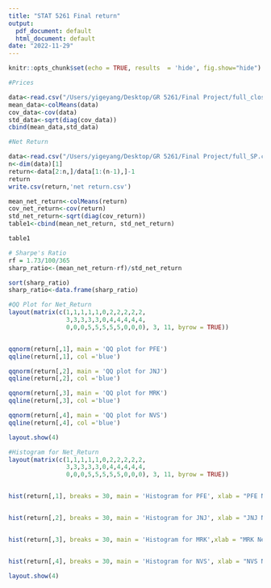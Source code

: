 ```yaml
---
title: "STAT 5261 Final return"
output:
  pdf_document: default
  html_document: default
date: "2022-11-29"
---
```


```r
knitr::opts_chunk$set(echo = TRUE, results  = 'hide', fig.show="hide")
```

```r
#Prices

data<-read.csv("/Users/yigeyang/Desktop/GR 5261/Final Project/full_close.csv")
mean_data<-colMeans(data)
cov_data<-cov(data)
std_data<-sqrt(diag(cov_data))
cbind(mean_data,std_data)

```

```r
#Net Return

data<-read.csv("/Users/yigeyang/Desktop/GR 5261/Final Project/full_SP.csv")
n<-dim(data)[1]
return<-data[2:n,]/data[1:(n-1),]-1
return
write.csv(return,'net return.csv')

```


```r
mean_net_return<-colMeans(return)
cov_net_return<-cov(return)
std_net_return<-sqrt(diag(cov_return))
table1<-cbind(mean_net_return, std_net_return)

table1

```



```r
# Sharpe's Ratio
rf = 1.73/100/365 
sharp_ratio<-(mean_net_return-rf)/std_net_return

sort(sharp_ratio)
sharp_ratio<-data.frame(sharp_ratio)

```


```r
#QQ Plot for Net_Return
layout(matrix(c(1,1,1,1,1,0,2,2,2,2,2,
                3,3,3,3,3,0,4,4,4,4,4,
                0,0,0,5,5,5,5,5,0,0,0), 3, 11, byrow = TRUE))


qqnorm(return[,1], main = 'QQ plot for PFE')
qqline(return[,1], col ='blue')

qqnorm(return[,2], main = 'QQ plot for JNJ')
qqline(return[,2], col ='blue')

qqnorm(return[,3], main = 'QQ plot for MRK')
qqline(return[,3], col ='blue')

qqnorm(return[,4], main = 'QQ plot for NVS')
qqline(return[,4], col ='blue')

layout.show(4)
```

```r
#Histogram for Net_Return
layout(matrix(c(1,1,1,1,1,0,2,2,2,2,2,
                3,3,3,3,3,0,4,4,4,4,4,
                0,0,0,5,5,5,5,5,0,0,0), 3, 11, byrow = TRUE))


hist(return[,1], breaks = 30, main = 'Histogram for PFE', xlab = "PFE Net Return" )


hist(return[,2], breaks = 30, main = 'Histogram for JNJ', xlab = "JNJ Net Return" )


hist(return[,3], breaks = 30, main = 'Histogram for MRK',xlab = "MRK Net Return" )


hist(return[,4], breaks = 30, main = 'Histogram for NVS', xlab = "NVS Net Return" )

layout.show(4)
```





